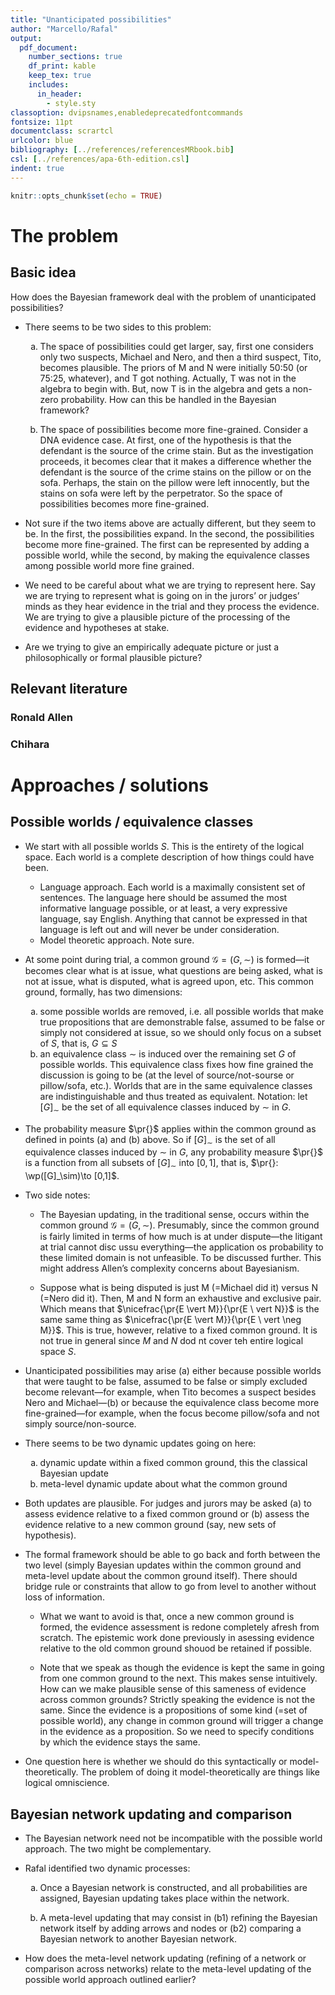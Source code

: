 ```yaml
---
title: "Unanticipated possibilities"
author: "Marcello/Rafal"
output:
  pdf_document:
    number_sections: true
    df_print: kable 
    keep_tex: true
    includes:
      in_header:
        - style.sty
classoption: dvipsnames,enabledeprecatedfontcommands
fontsize: 11pt
documentclass: scrartcl
urlcolor: blue
bibliography: [../references/referencesMRbook.bib]
csl: [../references/apa-6th-edition.csl]
indent: true
---
```


```r
knitr::opts_chunk$set(echo = TRUE)
```

# The problem

## Basic idea

How does the Bayesian framework deal with the problem of unanticipated possibilities? 

- There seems to be two sides to this problem:

    a. The space of possibilities could get larger, say, first one considers only two suspects, Michael and Nero, and then a third suspect, Tito, becomes plausible. The priors of M and N were initially 50:50 (or 75:25, whatever), and T got nothing. Actually, T was not in the algebra to begin with. But, now T is in the algebra and gets a non-zero probability.  How can this be handled in the Bayesian framework?

    b. The space of possibilities become more fine-grained. Consider a DNA evidence case. At first, one of the hypothesis is that the defendant is the source of the crime stain. But as the investigation proceeds, it becomes clear that it makes a difference whether the defendant is the source of the crime stains on the pillow or on the sofa. Perhaps, the stain on the pillow were left innocently, but the stains on sofa were left by the perpetrator. So the space of possibilities becomes more fine-grained. 

- Not sure if the two items above are actually different, but they seem to be. In the first, the possibilities expand. In the second, the possibilities become more fine-grained. The first can be represented by adding a possible world, while the second, by making the equivalence classes among possible world more fine grained. 


- We need to be careful about what we are trying to represent here. Say we are trying to represent what is going on in the jurors' or judges' minds as they hear evidence in the trial and they process the evidence. We are trying to give a plausible picture of the processing of the evidence and hypotheses at stake. 

- Are we trying to give an empirically adequate picture or just a philosophically or formal plausible picture?

## Relevant literature

### Ronald Allen

### Chihara


# Approaches / solutions

## Possible worlds / equivalence classes 

- We start with all possible worlds $S$. This is the entirety of the logical space. Each world is a complete description of how things could have been. 
    - Language approach. Each world is a maximally consistent set of sentences. The language here should be assumed the most informative language possible, or at least, a very expressive language, say English. Anything that cannot be expressed in that language is left out and will never be under consideration. 
    - Model theoretic approach. Note sure. 

- At some point during trial, a common ground $\mathcal{G}=(G, \sim)$ is formed---it becomes clear what is at issue, what questions are being asked, what is not at issue, what is disputed, what is agreed upon, etc. This common ground, formally, has two dimensions:
    a. some possible worlds are removed, i.e. all possible worlds that make true propositions that are demonstrable false, assumed to be false or simply not considered at issue, so we should only focus on a subset of $S$, that is, $G\subseteq S$
    b. an equivalence class $\sim$ is induced over the remaining set $G$ of possible worlds. This equivalence class fixes how fine grained the discussion is going to be (at the level of source/not-sourse or pillow/sofa, etc.). Worlds that are in the same equivalence classes are indistinguishable and thus treated as equivalent. Notation: let $[G]_\sim$ be the set of all equivalence classes induced by $\sim$ in $G$.

- The probability measure $\pr{}$ applies within the common ground as defined in points (a) and (b) above. So if $[G]_\sim$ is the set of all equivalence classes induced by $\sim$ in $G$,  any probability measure $\pr{}$ is a function from all subsets of $[G]_\sim$ into $[0, 1]$, that is, $\pr{}: \wp([G]_\sim)\to [0,1]$.

- Two side notes:

    - The Bayesian updating, in the traditional sense, occurs within the common ground $\mathcal{G}=(G, \sim)$. Presumably, since the common ground is fairly limited in terms of how much is at under dispute---the litigant at trial cannot disc ussu everything---the application os probability to these limited domain is not unfeasible. To be discussed further. This might address Allen's complexity concerns about Bayesianism. 

    - Suppose what is being disputed is just M (=Michael did it) versus N (=Nero did it).
Then, M and N form an exhaustive and exclusive pair. Which means that $\nicefrac{\pr{E \vert M}}{\pr{E \ vert N}}$ is the same same thing as $\nicefrac{\pr{E \vert M}}{\pr{E \ vert \neg M}}$. This is true, however, relative to a fixed common ground. It is not true in general since $M$ and $N$ dod nt cover teh entire logical space $S$.

- Unanticipated possibilities may arise (a) either because possible worlds that were taught to be false, assumed to be false or simply excluded become relevant---for example, when Tito becomes a suspect besides Nero and Michael---(b) or because the equivalence class become more fine-grained---for example, when the focus become pillow/sofa and not simply source/non-source.

- There seems to be two dynamic updates going on here:

  a. dynamic update within a fixed common ground, this the classical Bayesian update
  b. meta-level dynamic update about what the common ground 

- Both updates are plausible. For judges and jurors may be asked (a) to assess evidence relative to a fixed common ground or (b) assess the evidence relative to a new common ground (say, new sets of hypothesis).

- The formal framework should be able to go back and forth between the two level (simply Bayesian updates within the common ground and meta-level update about the common ground itself). There should bridge rule or constraints that allow to go from level to another without loss of information. 

    - What we want to avoid is that, once a new common ground is formed, the evidence assessment is redone completely afresh from scratch. The epistemic work done previously in asessing evidence relative to the old common ground shouod be retained if possible. 

  - Note that we speak as though the evidence is kept the same in going from one common ground to the next.  This makes sense intuitively. How can we make plausible sense of this sameness of evidence across common grounds? Strictly speaking the evidence is not the same. Since the evidence is a propositions of some kind (=set of possible world), any change in common ground will trigger a change in the evidence as a proposition. So we need to specify conditions by which the evidence stays the same. 
  
- One question  here is whether we should do this syntactically or model-theoretically. The problem of doing it model-theoretically are things like logical omniscience. 

## Bayesian network updating and comparison

- The Bayesian network need not be incompatible with the possible world approach. The two might be complementary.

- Rafal identified two dynamic processes:

    a. Once a Bayesian network is constructed, and all probabilities are assigned, Bayesian updating takes place within the network.
    
    b. A meta-level updating that may consist in (b1) refining the Bayesian network itself by adding arrows and nodes or (b2) comparing a Bayesian network to another Bayesian network.


- How does the meta-level network updating (refining of a network or comparison across networks) relate to the meta-level updating of the possible world approach outlined earlier?


    
  
  
  
  
 


